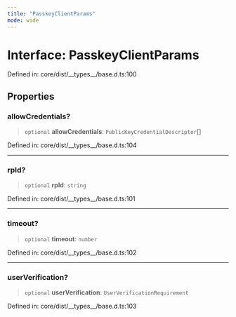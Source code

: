 ```yaml
---
title: "PasskeyClientParams"
mode: wide
---
```

  
# Interface: PasskeyClientParams

Defined in: core/dist/\_\_types\_\_/base.d.ts:100

## Properties

### allowCredentials?

> `optional` **allowCredentials**: `PublicKeyCredentialDescriptor`[]

Defined in: core/dist/\_\_types\_\_/base.d.ts:104

***

### rpId?

> `optional` **rpId**: `string`

Defined in: core/dist/\_\_types\_\_/base.d.ts:101

***

### timeout?

> `optional` **timeout**: `number`

Defined in: core/dist/\_\_types\_\_/base.d.ts:102

***

### userVerification?

> `optional` **userVerification**: `UserVerificationRequirement`

Defined in: core/dist/\_\_types\_\_/base.d.ts:103
